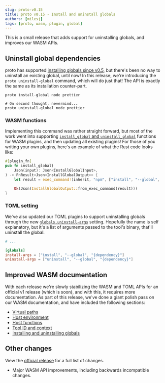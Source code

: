 ```yaml
---
slug: proto-v0.15
title: proto v0.15 - Install and uninstall globals
authors: [milesj]
tags: [proto, wasm, plugin, global]
---
```


This is a small release that adds support for uninstalling globals, and improves our WASM APIs.

<!--truncate-->

## Uninstall global dependencies

proto has supported [installing globals since v0.5](./proto-v0.5), but there's been no way to
uninstall an existing global, until now! In this release, we're introducing the
`proto uninstall-global` command, which will do just that! The API is exactly the same as its
installation counter-part.

```shell
proto install-global node prettier

# On second thought, nevermind...
proto uninstall-global node prettier
```

### WASM functions

Implementing this command was rather straight forward, but most of the work went into supporting
[`install_global` and `uninstall_global`](/docs/proto/wasm-plugin#installing-and-uninstalling-globals)
functions for WASM plugins, and then updating all existing plugins! For those of you writing your
own plugins, here's an example of what the Rust code looks like:

```rust
#[plugin_fn]
pub fn install_global(
    Json(input): Json<InstallGlobalInput>,
) -> FnResult<Json<InstallGlobalOutput>> {
    let result = exec_command!(inherit, "npm", ["install", "--global", &input.dependency]);

    Ok(Json(InstallGlobalOutput::from_exec_command(result)))
}
```

### TOML setting

We've also updated our TOML plugins to support uninstalling globals through the new
[`globals.uninstall-args`](/docs/proto/toml-plugin#global-packages) setting. Hopefully the name is
self explanatory, but it's a list of arguments passed to the tool's binary, that'll uninstall the
global.

```toml
# ...

[globals]
install-args = ["install", "--global", "{dependency}"]
uninstall-args = ["uninstall", "--global", "{dependency}"]
```

## Improved WASM documentation

With each release we're slowly stabilizing the WASM and TOML APIs for an official v1 release (which
is soon), and with this, it requires more documentation. As part of this release, we've done a giant
polish pass on our WASM documentation, and have included the following sections:

- [Virtual paths](/docs/proto/wasm-plugin#virtual-paths)
- [Host environment](/docs/proto/wasm-plugin#host-environment)
- [Host functions](/docs/proto/wasm-plugin#host-functions)
- [Tool ID and context](/docs/proto/wasm-plugin#tool-id-and-context)
- [Installing and uninstalling globals](/docs/proto/wasm-plugin#installing-and-uninstalling-globals)

## Other changes

View the [official release](https://github.com/moonrepo/proto/releases/tag/v0.15.0) for a full list
of changes.

- Major WASM API improvements, including backwards incompatible changes.
